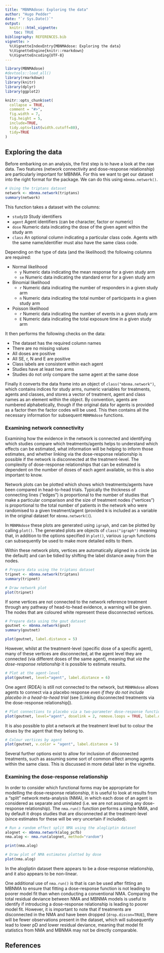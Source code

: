```yaml
---
title: "MBNMAdose: Exploring the data"
author: "Hugo Pedder"
date: "`r Sys.Date()`"
output:
  knitr:::html_vignette:
    toc: TRUE
bibliography: REFERENCES.bib
vignette: >
  %\VignetteIndexEntry{MBNMAdose: Exploring the data}
  %\VignetteEngine{knitr::rmarkdown}
  %\VignetteEncoding{UTF-8}
---
```


```r
library(MBNMAdose)
#devtools::load_all()
library(rmarkdown)
library(knitr)
library(dplyr)
library(ggplot2)

knitr::opts_chunk$set(
  collapse = TRUE,
  comment = "#>",
  fig.width = 7,
  fig.height = 5,
  include=TRUE,
  tidy.opts=list(width.cutoff=80),
  tidy=TRUE
)
```

## Exploring the data

Before embarking on an analysis, the first step is to have a look at the
raw data. Two features (network connectivity and dose-response
relationship) are particularly important for MBNMA. For this we want to
get our dataset into the right format for the package. We can do this
using `mbnma.network()`.

```r
# Using the triptans dataset
network <- mbnma.network(triptans)
summary(network)
```

This function takes a dataset with the columns:

-   `studyID` Study identifiers
-   `agent` Agent identifiers (can be character, factor or numeric)
-   `dose` Numeric data indicating the dose of the given agent within
    the study arm
-   `class` An optional column indicating a particular class code.
    Agents with the same name/identifier must also have the same class
    code.

Depending on the type of data (and the likelihood) the following columns
are required:

-   Normal likelihood
    -   `y` Numeric data indicating the mean response for a given study
        arm
    -   `se` Numeric data indicating the standard error for a given
        study arm
-   Binomial likelihood
    -   `r` Numeric data indicating the number of responders in a given
        study arm
    -   `n` Numeric data indicating the total number of participants in
        a given study arm
-   Poisson likelihood
    -   `r` Numeric data indicating the number of events in a given
        study arm
    -   `E` Numeric data indicating the total exposure time in a given
        study arm

It then performs the following checks on the data:

-   The dataset has the required column names
-   There are no missing values
-   All doses are positive
-   All SE, r, N and E are positive
-   Class labels are consistent within each agent
-   Studies have at least two arms
-   Studies do not only compare the same agent at the same dose

Finally it converts the data frame into an object of
`class("mbnma.network")`, which contains indices for study arms, numeric
variables for treatments, agents and classes, and stores a vector of
treatment, agent and class names as an element within the object. By
convention, agents are numbered alphabetically, though if the original
data for agents is provided as a factor then the factor codes will be
used. This then contains all the necessary information for subsequent
`MBNMAdose` functions.

### Examining network connectivity

Examining how the evidence in the network is connected and identifying
which studies compare which treatments/agents helps to understand which
effects can be estimated, what information will be helping to inform
those estimates, and whether linking via the dose-response relationship
is possible if the network is disconnected at the treatment-level. The
complexity of dose-response relationships that can be estimated is
dependent on the number of doses of each agent available, so this is
also important to know.

Network plots can be plotted which shows which treatments/agents have
been compared in head-to-head trials. Typically the thickness of
connecting lines ("edges") is proportional to the number of studies that
make a particular comparison and the size of treatment nodes
("vertices") is proportional to the total number of patients in the
network who were randomised to a given treatment/agent (provided `N` is
included as a variable in the original dataset for `mbnma.network()`).

In `MBNMAdose` these plots are generated using `igraph`, and can be
plotted by calling `plot()`. The generated plots are objects of
`class("igraph")` meaning that, in addition to the options specified in
`plot()`, various `igraph` functions can subsequently be used to make
more detailed edits to them.

Within these network plots, vertices are automatically aligned in a
circle (as the default) and can be tidied by shifting the label distance
away from the nodes.

```r
# Prepare data using the triptans dataset
tripnet <- mbnma.network(triptans)
summary(tripnet)

# Draw network plot
plot(tripnet)
```

If some vertices are not connected to the network reference treatment
through any pathway of head-to-head evidence, a warning will be given.
The nodes that are coloured white represent these disconnected vertices.

```r
# Prepare data using the gout dataset
goutnet <- mbnma.network(gout)
summary(goutnet)
```

```r
plot(goutnet, label.distance = 5)
```

However, whilst at the treatment-level (specific dose of a specific
agent), many of these vertices are disconnected, at the agent level they
are connected (via different doses of the same agent), meaning that *via
the dose-response relationship* it is possible to estimate results.

```r
# Plot at the agent-level
plot(goutnet, level="agent", label.distance = 6)
```

One agent (RDEA) is still not connected to the network, but `MBNMAdose`
allows agents to connect via a placebo response *even if they do not
include placebo in a head-to-head trial* (see [Linking disconnected
treatments via the dose-response relationship]).

```r
# Plot connections to placebo via a two-parameter dose-response function (e.g. Emax)
plot(goutnet, level="agent", doselink = 2, remove.loops = TRUE, label.distance = 6)
```

It is also possible to plot a network at the treatment level but to
colour the doses by the agent that they belong to.

```r
# Colour vertices by agent
plot(goutnet, v.color = "agent", label.distance = 5)
```

Several further options exist to allow for inclusion of disconnected
treatments, such as assuming some sort of common effect among agents
within the same class. This is discussed in more detail later in the
vignette.

### Examining the dose-response relationship

In order to consider which functional forms may be appropriate for
modelling the dose-response relationship, it is useful to look at
results from a "split" network meta-analysis (NMA), in which each dose
of an agent is considered as separate and unrelated (i.e. we are not
assuming any dose-response relationship). The `nma.run()` function
performs a simple NMA, and by default it drops studies that are
disconnected at the treatment-level (since estimates for these will be
very uncertain if included).

```r
# Run a random effect split NMA using the alogliptin dataset
alognet <- mbnma.network(alog_pcfb)
nma.alog <- nma.run(alognet, method="random")
```

```r
print(nma.alog)

# Draw plot of NMA estimates plotted by dose
plot(nma.alog)
```

In the alogliptin dataset there appears to be a dose-response
relationship, and it also appears to be non-linear.

One additional use of `nma.run()` is that is can be used after fitting
an MBNMA to ensure that fitting a dose-response function is not leading
to poorer model fit than when conducting a conventional NMA. Comparing
the total residual deviance between NMA and MBNMA models is useful to
identify if introducing a dose-response relationship is leading to
poorer model fit. However, it is important to note that if treatments
are disconnected in the NMA and have been dropped (`drop.discon=TRUE`),
there will be fewer observations present in the dataset, which will
subsequently lead to lower pD and lower residual deviance, meaning that
model fit statistics from NMA and MBNMA may not be directly comparable.

## References
